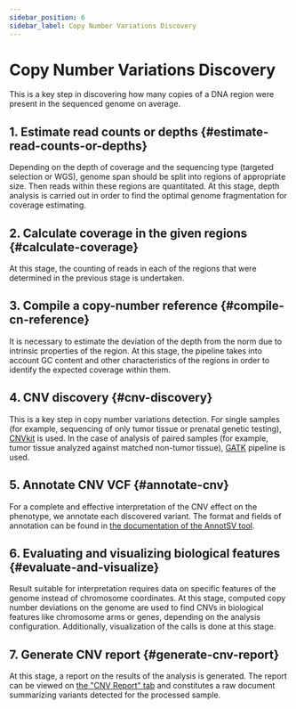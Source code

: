 ```yaml
---
sidebar_position: 6
sidebar_label: Copy Number Variations Discovery
---
```


# Copy Number Variations Discovery

This is a key step in discovering how many copies of a DNA region were present in the sequenced genome on average.

## 1. Estimate read counts or depths {#estimate-read-counts-or-depths}

Depending on the depth of coverage and the sequencing type (targeted selection or WGS), genome span should
be split into regions of appropriate size. Then reads within these regions are quantitated. At this stage,
depth analysis is carried out in order to find the optimal genome fragmentation for coverage estimating.

## 2. Calculate coverage in the given regions {#calculate-coverage}

At this stage, the counting of reads in each of the regions that were determined in the previous stage is undertaken.

## 3. Compile a copy-number reference {#compile-cn-reference}

It is necessary to estimate the deviation of the depth from the norm due to intrinsic properties of the region.
At this stage, the pipeline takes into account GC content and other characteristics of the regions in order to
identify the expected coverage within them.

## 4. CNV discovery {#cnv-discovery}

This is a key step in copy number variations detection. For single samples (for example, sequencing of only tumor
tissue or prenatal genetic testing), [CNVkit](https://cnvkit.readthedocs.io/en/stable/) is used. In the case of
analysis of paired samples (for example, tumor tissue analyzed against matched non-tumor tissue),
[GATK](https://gatk.broadinstitute.org/) pipeline is used.

## 5. Annotate CNV VCF {#annotate-cnv}

For a complete and effective interpretation of the CNV effect on the phenotype, we annotate each discovered variant.
The format and fields of annotation can be found in
[the documentation of the AnnotSV tool](https://lbgi.fr/AnnotSV/Documentation/README.AnnotSV_latest.pdf).

## 6. Evaluating and visualizing biological features {#evaluate-and-visualize}

Result suitable for interpretation requires data on specific features of the genome instead of chromosome
coordinates. At this stage, computed copy number deviations on the genome are used to find CNVs in biological
features like chromosome arms or genes, depending on the analysis configuration. Additionally, visualization
of the calls is done at this stage.

## 7. Generate CNV report {#generate-cnv-report}

At this stage, a report on the results of the analysis is generated.
The report can be viewed on [the "CNV Report" tab](/results/cnv-report/sample-cnv-report) and constitutes a raw 
document summarizing variants detected for the processed sample.
